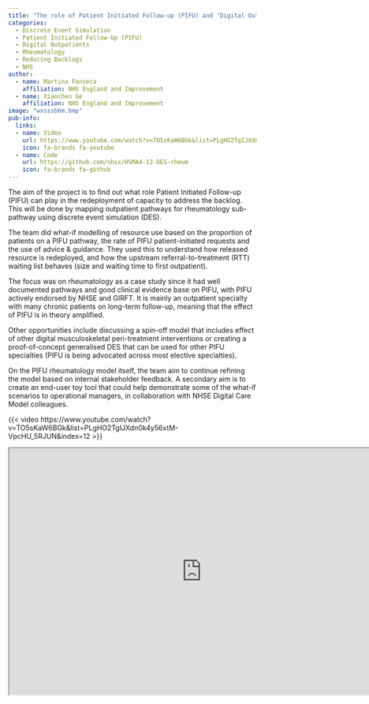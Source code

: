 ```yaml
---
title: "The role of Patient Initiated Follow-up (PIFU) and ‘Digital Outpatients’ in Supporting the Elective Recovery - Can We Better Size Potential for Clearing the Backlog?"
categories:
  - Discrete Event Simulation
  - Patient Initiated Follow-Up (PIFU)
  - Digital Outpatients
  - Rheumatology
  - Reducing Backlogs
  - NHS
author:
  - name: Martina Fonseca
    affiliation: NHS England and Improvement
  - name: Xiaochen Ge
    affiliation: NHS England and Improvement
image: "wxsssb6m.bmp"
pub-info:
  links:
  - name: Video
    url: https://www.youtube.com/watch?v=TO5sKaW6BGk&list=PLgHO2TgIJXdn0k4y56xtM-VpcHU_5RJUN&index=12
    icon: fa-brands fa-youtube
  - name: Code
    url: https://github.com/nhsx/HSMA4-12-DES-rheum
    icon: fa-brands fa-github
---
```


The aim of the project is to find out what role Patient Initiated Follow-up (PIFU) can play in the redeployment of capacity to address the backlog. This will be done by mapping outpatient pathways for rheumatology sub-pathway using discrete event simulation (DES).

The team did what-if modelling of resource use based on the proportion of patients on a PIFU pathway, the rate of PIFU patient-initiated requests and the use of advice & guidance. They used this to understand how released resource is redeployed, and how the upstream referral-to-treatment (RTT) waiting list behaves (size and waiting time to first outpatient).

The focus was on rheumatology as a case study since it had well documented pathways and good clinical evidence base on PIFU, with PIFU actively endorsed by NHSE and GIRFT. It is mainly an outpatient specialty with many chronic patients on long-term follow-up, meaning that the effect of PIFU is in theory amplified.

Other opportunities include discussing a spin-off model that includes effect of other digital musculoskeletal peri-treatment interventions or creating a proof-of-concept generalised DES that can be used for other PIFU specialties (PIFU is being advocated across most elective specialties).

On the PIFU rheumatology model itself, the team aim to continue refining the model based on internal stakeholder feedback. A secondary aim is to create an end-user toy tool that could help demonstrate some of the what-if scenarios to operational managers, in collaboration with NHSE Digital Care Model colleagues.

{{< video https://www.youtube.com/watch?v=TO5sKaW6BGk&list=PLgHO2TgIJXdn0k4y56xtM-VpcHU_5RJUN&index=12 >}}


```{=html}
<iframe width="780" height="500" src="https://github.com/nhsx/HSMA4-12-DES-rheum" title="Code"></iframe>
```
